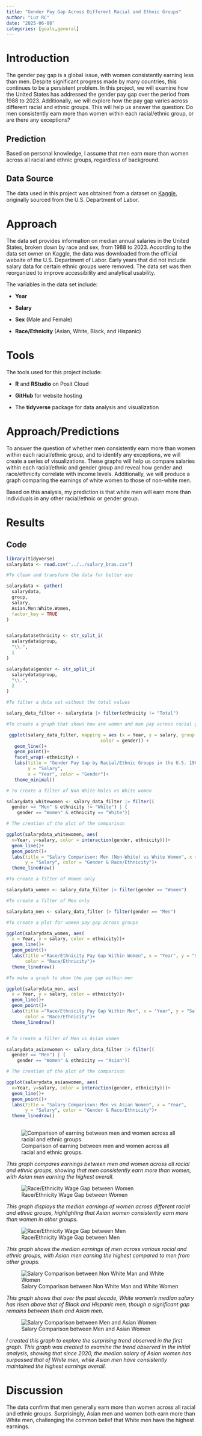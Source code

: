 ```yaml
---
title: "Gender Pay Gap Across Different Racial and Ethnic Groups"
author: "Luz RC"
date: "2025-06-08"
categories: [goals,general]
---
```


# Introduction

The gender pay gap is a global issue, with women consistently earning less than men. Despite significant progress made by many countries, this continues to be a persistent problem. In this project, we will examine how the United States has addressed the gender pay gap over the period from 1988 to 2023. Additionally, we will explore how the pay gap varies across different racial and ethnic groups. This will help us answer the question: Do men consistently earn more than women within each racial/ethnic group, or are there any exceptions?

## Prediction

Based on personal knowledge, I assume that men earn more than women across all racial and ethnic groups, regardless of background.

## Data Source

The data used in this project was obtained from a dataset on [Kaggle](https://www.kaggle.com/datasets), originally sourced from the U.S. Department of Labor.

# Approach

The data set provides information on median annual salaries in the United States, broken down by race and sex, from 1988 to 2023. According to the data set owner on Kaggle, the data was downloaded from the official website of the U.S. Department of Labor. Early years that did not include salary data for certain ethnic groups were removed. The data set was then reorganized to improve accessibility and analytical usability.

The variables in the data set include:

-   **Year**

-   **Salary**

-   **Sex** (Male and Female)

-   **Race/Ethnicity** (Asian, White, Black, and Hispanic)\

# Tools

The tools used for this project include:

-   **R** and **RStudio** on Posit Cloud

-   **GitHub** for website hosting

-   The **tidyverse** package for data analysis and visualization\

# Approach/Predictions

To answer the question of whether men consistently earn more than women within each racial/ethnic group, and to identify any exceptions, we will create a series of visualizations. These graphs will help us compare salaries within each racial/ethnic and gender group and reveal how gender and race/ethnicity correlate with income levels. Additionally, we will produce a graph comparing the earnings of white women to those of non-white men.

Based on this analysis, my prediction is that white men will earn more than individuals in any other racial/ethnic or gender group.

# Results

## Code

```r
library(tidyverse)
salarydata <- read.csv("../../salary_bras.csv")

#To clean and transform the data for better use

salarydata <- gather(
  salarydata,
  group,
  salary,
  Asian.Men:White.Women,
  factor_key = TRUE
)


salarydata$ethnicity <- str_split_i(
  salarydata$group,
  "\\.",
  1
)

salarydata$gender <- str_split_i(
  salarydata$group,
  "\\.",
  2
)

#To filter a data set without the total values

salary_data_filter <- salarydata |> filter(ethnicity != "Total")

#To create a graph that shows how are women and man pay across racial groups

 ggplot(salary_data_filter, mapping = aes (x = Year, y = salary, group = gender,
                                   color = gender)) +
   geom_line()+
   geom_point()+
   facet_wrap(~ethnicity) +
   labs(title = "Gender Pay Gap by Racial/Ethnic Groups in the U.S. 1988 - 2023",
        y = "Salary",
        x = "Year", color = "Gender")+
   theme_minimal()

# To create a filter of Non White Males vs White women 

salarydata_whitewomen <- salary_data_filter |> filter((
  gender == "Men" & ethnicity != "White") | (
    gender == "Women" & ethnicity == "White"))

# The creation of the plot of the comparison

ggplot(salarydata_whitewomen, aes(
  x=Year, y=salary, color = interaction(gender, ethnicity)))+
  geom_line()+
  geom_point()+
  labs(title = "Salary Comparison: Men (Non-White) vs White Women", x = "Year",
       y = "Salary", color = "Gender & Race/Ethnicity")+
  theme_linedraw()

#To create a filter of Women only

salarydata_women <- salary_data_filter |> filter(gender == "Women")

#To create a filter of Men only

salarydata_men <- salary_data_filter |> filter(gender == "Men")

#To create a plot for women pay gap across groups 

ggplot(salarydata_women, aes(
  x = Year, y = salary, color = ethnicity))+
  geom_line()+
  geom_point()+
  labs(title ="Race/Ethnicity Pay Gap Within Women", x = "Year", y = "Salary",
       color = "Race/Ethnicity")+
  theme_linedraw()

#To make a graph to show the pay gap within men 

ggplot(salarydata_men, aes(
  x = Year, y = salary, color = ethnicity))+
  geom_line()+
  geom_point()+
  labs(title ="Race/Ethnicity Pay Gap Within Men", x = "Year", y = "Salary",
       color = "Race/Ethnicity")+
  theme_linedraw()


# To create a filter of Men vs Asian women 

salarydata_asianwomen <- salary_data_filter |> filter((
  gender == "Men") | (
    gender == "Women" & ethnicity == "Asian"))

# The creation of the plot of the comparison

ggplot(salarydata_asianwomen, aes(
  x=Year, y=salary, color = interaction(gender, ethnicity)))+
  geom_line()+
  geom_point()+
  labs(title = "Salary Comparison: Men vs Asian Women", x = "Year",
       y = "Salary", color = "Gender & Race/Ethnicity")+
  theme_linedraw()
  
```

![Comparison of earning between men and women across all racial and ethnic groups.](/UpdatedGenderPayGAP.png)

*This graph compares earnings between men and women across all racial and ethnic groups, showing that men consistently earn more than women, with Asian men earning the highest overall.*

![Race/Ethnicity Wage Gap between Women](/Race_Ethnicity_Pay_Gap_Women.png)

*This graph displays the median earnings of women across different racial and ethnic groups, highlighting that Asian women consistently earn more than women in other groups.*

![Race/Ethnicity Wage Gap between Men](/RaceEthnicity_paygap_Men.png)

*This graph shows the median earnings of men across various racial and ethnic groups, with Asian men earning the highest compared to men from other groups.*

![Salary Comparison between Non White Man and White Women](/SalaryComparison_NonWhiteMen_WhiteWomen.png)

*This graph shows that over the past decade, White women’s median salary has risen above that of Black and Hispanic men, though a significant gap remains between them and Asian men.*

![Salary Comparison between Men and Asian Women](/Salary_Comparison_Men_AsianWomen.png)

*I created this graph to explore the surprising trend observed in the first graph. This graph was created to examine the trend observed in the initial analysis, showing that since 2020, the median salary of Asian women has surpassed that of White men, while Asian men have consistently maintained the highest earnings overall.*

# Discussion

The data confirm that men generally earn more than women across all racial and ethnic groups. Surprisingly, Asian men and women both earn more than White men, challenging the common belief that White men have the highest earnings.

